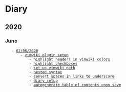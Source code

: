 = Diary =
== 2020 ==

=== June ===
    - [[2020-06-02|02/06/2020]]
        - [[2020-06-02#vimwiki plugin setup|vimwiki plugin setup]]
            - [[2020-06-02#highlight headers in vimwiki colors|highlight headers in vimwiki colors]]
            - [[2020-06-02#highlight checkboxes|highlight checkboxes]]
            - [[2020-06-02#set up vimwiki path|set up vimwiki path]]
            - [[2020-06-02#nested syntax|nested syntax]]
            - [[2020-06-02#convert spaces in links to underscore|convert spaces in links to underscore]]
            - [[2020-06-02#diary setup|diary setup]]
            - [[2020-06-02#autogenerate table of contents upon save|autogenerate table of contents upon save]]
